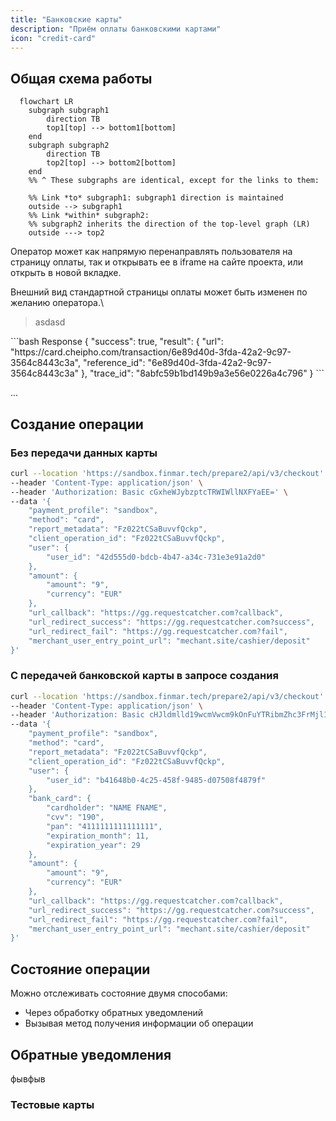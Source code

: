 ```yaml
---
title: "Банковские карты"
description: "Приём оплаты банковскими картами"
icon: "credit-card"
---
```



## Общая схема работы
```mermaid
  flowchart LR
    subgraph subgraph1
        direction TB
        top1[top] --> bottom1[bottom]
    end
    subgraph subgraph2
        direction TB
        top2[top] --> bottom2[bottom]
    end
    %% ^ These subgraphs are identical, except for the links to them:

    %% Link *to* subgraph1: subgraph1 direction is maintained
    outside --> subgraph1
    %% Link *within* subgraph2:
    %% subgraph2 inherits the direction of the top-level graph (LR)
    outside ---> top2
```

Оператор может как напрямую перенаправлять пользователя на страницу оплаты, так и открывать ее в iframe на сайте проекта, или открыть в новой вкладке.

Внешний вид стандартной страницы оплаты может быть изменен по желанию оператора.\\

> asdasd


<Steps>
  <Step title="Оператор отправляет запрос на создание операции и перенаправляет пользователя на полученный URL">
    
  </Step>
  <Step title="Пользователь вводит данные карты">
    
  </Step>
  <Step title="3ds-подтверждение платежа">
    
  </Step>
  <Step title="Списание средств">
    
  </Step>
  <Step title="Проект получает уведомление о завершении платежа">
    
  </Step>
</Steps>

<Expandable>



</Expandable>

<Expandable>
  ```bash Response
  {
      "success": true,
      "result": {
          "url": "https://card.cheipho.com/transaction/6e89d40d-3fda-42a2-9c97-3564c8443c3a",
          "reference_id": "6e89d40d-3fda-42a2-9c97-3564c8443c3a"
      },
      "trace_id": "8abfc59b1bd149b9a3e56e0226a4c796"
  }
  ```
</Expandable>

...

## Создание операции

### Без передачи данных карты
  ```bash Без передачи банковской карты
  curl --location 'https://sandbox.finmar.tech/prepare2/api/v3/checkout' \
  --header 'Content-Type: application/json' \
  --header 'Authorization: Basic cGxheWJybzptcTRWIWllNXFYaEE=' \
  --data '{
      "payment_profile": "sandbox",
      "method": "card",
      "report_metadata": "Fz022tCSaBuvvfQckp",
      "client_operation_id": "Fz022tCSaBuvvfQckp",
      "user": {
          "user_id": "42d555d0-bdcb-4b47-a34c-731e3e91a2d0"
      },
      "amount": {
          "amount": "9",
          "currency": "EUR"
      },
      "url_callback": "https://gg.requestcatcher.com?callback",
      "url_redirect_success": "https://gg.requestcatcher.com?success",
      "url_redirect_fail": "https://gg.requestcatcher.com?fail",
      "merchant_user_entry_point_url": "mechant.site/cashier/deposit"
  }'
  ```


### С передачей банковской карты в запросе создания

  ```bash С передачей банковской карты
  curl --location 'https://sandbox.finmar.tech/prepare2/api/v3/checkout' \
  --header 'Content-Type: application/json' \
  --header 'Authorization: Basic cHJldmlld19wcmVwcm9kOnFuYTRibmZhc3FrMjl1cTE=' \
  --data '{
      "payment_profile": "sandbox",
      "method": "card",
      "report_metadata": "Fz022tCSaBuvvfQckp",
      "client_operation_id": "Fz022tCSaBuvvfQckp",
      "user": {
          "user_id": "b41648b0-4c25-458f-9485-d07508f4879f"
      },
      "bank_card": {
          "cardholder": "NAME FNAME",
          "cvv": "190",
          "pan": "4111111111111111",
          "expiration_month": 11,
          "expiration_year": 29
      },
      "amount": {
          "amount": "9",
          "currency": "EUR"
      },
      "url_callback": "https://gg.requestcatcher.com?callback",
      "url_redirect_success": "https://gg.requestcatcher.com?success",
      "url_redirect_fail": "https://gg.requestcatcher.com?fail",
      "merchant_user_entry_point_url": "mechant.site/cashier/deposit"
  }'
  ```
  

## Состояние операции
Можно отслеживать состояние двумя способами:
- Через обработку обратных уведомлений
- Вызывая метод получения информации об операции



## Обратные уведомления
фывфыв


### Тестовые карты
<TestCards />